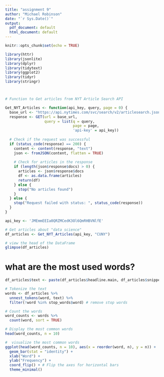```yaml
---
title: "assignment 9"
author: "Michael Robinson"
date: "`r Sys.Date()`"
output:
  pdf_document: default
  html_document: default
---
```


```r
knitr::opts_chunk$set(echo = TRUE)
```

```r
library(httr)
library(jsonlite)
library(dplyr)
library(tidytext)
library(ggplot2)
library(tidyr)
library(stringr)



# Function to Get articles from NYT Article Search API

Get_NYT_Articles <- function(api_key, query, page = 0) {
  base_url <- "https://api.nytimes.com/svc/search/v2/articlesearch.json"
  response <- GET(url = base_url,
                  query = list(q = query,
                               page = page,
                               'api-key' = api_key))
  
  # Check if the request was successful
  if (status_code(response) == 200) {
    content <- content(response, "text")
    json <- fromJSON(content, flatten = TRUE)
    
    # Check for articles in the response
    if (length(json$response$docs) > 0) {
      articles <- json$response$docs
      df <- as.data.frame(articles)
      return(df)
    } else {
      stop("No articles found")
    }
  } else {
    stop("Request failed with status: ", status_code(response))
  }
}

api_key <- 'JMEmmEEIa0QRZMCedK3Ol6QmRHBVNlfE'

# Get articles about "data science"
df_articles <- Get_NYT_Articles(api_key, "CUNY")

# view the head of the DataFrame
glimpse(df_articles)
```

# what are the most used words?

```r

df_articles$text <- paste(df_articles$headline.main, df_articles$snippet, df_articles$lead_paragraph, sep = " ")

# Tokenize the text
words <- df_articles %>%
  unnest_tokens(word, text) %>%
  filter(!word %in% stop_words$word) # remove stop words

# Count the words
word_counts <- words %>%
  count(word, sort = TRUE)

# Display the most common words
head(word_counts, n = 10) 

#  visualize the most common words
ggplot(head(word_counts, n = 10), aes(x = reorder(word, n), y = n)) +
  geom_bar(stat = "identity") +
  xlab("Word") +
  ylab("Frequency") +
  coord_flip() + # Flip the axes for horizontal bars
  theme_minimal()

```
